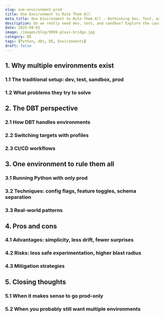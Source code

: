 ```yaml
---
slug: one-environment-prod
title: One Environment to Rule Them All
meta_title: One Environment to Rule Them All - Rethinking Dev, Test, and Prod
description: Do we really need dev, test, and sandbox? Explore the case for a single prod environment, how dbt handles it, how to run Python this way, and the pros and cons of going prod-only.
date: 2025-09-01
image: /images/blog/9999-glass-bridge.jpg
category: DE
tags: [Python, dbt, DE, Environments]
draft: false
---
```


## 1. Why multiple environments exist

### 1.1 The traditional setup: dev, test, sandbox, prod

### 1.2 What problems they try to solve


## 2. The DBT perspective

### 2.1 How DBT handles environments

### 2.2 Switching targets with profiles

### 2.3 CI/CD workflows


## 3. One environment to rule them all

### 3.1 Running Python with only prod

### 3.2 Techniques: config flags, feature toggles, schema separation

### 3.3 Real-world patterns


## 4. Pros and cons

### 4.1 Advantages: simplicity, less drift, fewer surprises

### 4.2 Risks: less safe experimentation, higher blast radius

### 4.3 Mitigation strategies


## 5. Closing thoughts

### 5.1 When it makes sense to go prod-only

### 5.2 When you probably still want multiple environments
